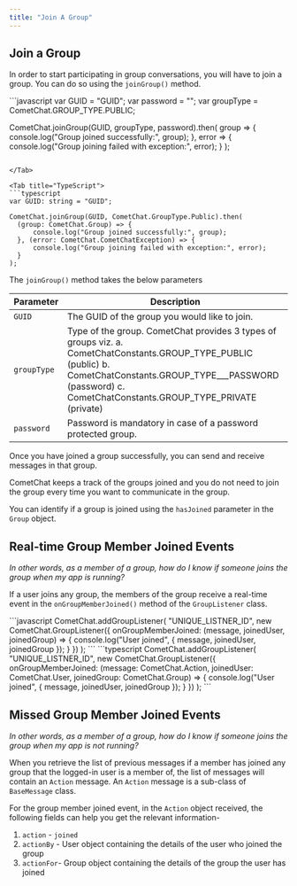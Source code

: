 ```yaml
---
title: "Join A Group"
---
```




## Join a Group

In order to start participating in group conversations, you will have to join a group. You can do so using the `joinGroup()` method.

<Tabs>
<Tab title="Join Group">
```javascript
var GUID = "GUID";
var password = "";
var groupType = CometChat.GROUP_TYPE.PUBLIC;

CometChat.joinGroup(GUID, groupType, password).then(
group => {
  console.log("Group joined successfully:", group);
}, error => {
  console.log("Group joining failed with exception:", error);
}
);
```

</Tab>

<Tab title="TypeScript">
```typescript
var GUID: string = "GUID";

CometChat.joinGroup(GUID, CometChat.GroupType.Public).then(
  (group: CometChat.Group) => {
      console.log("Group joined successfully:", group);
  }, (error: CometChat.CometChatException) => {
      console.log("Group joining failed with exception:", error);
  }
);  
```

</Tab>

</Tabs>

The `joinGroup()` method takes the below parameters

| Parameter   | Description                                                                                                                                                                                                                     |
| ----------- | ------------------------------------------------------------------------------------------------------------------------------------------------------------------------------------------------------------------------------- |
| `GUID`      | The GUID of the group you would like to join.                                                                                                                                                                                   |
| `groupType` | Type of the group. CometChat provides 3 types of groups viz. a. CometChatConstants.GROUP\_TYPE\_PUBLIC (public) b. CometChatConstants.GROUP\_TYPE\_\_\_PASSWORD (password) c. CometChatConstants.GROUP\_TYPE\_PRIVATE (private) |
| `password`  | Password is mandatory in case of a password protected group.                                                                                                                                                                    |

Once you have joined a group successfully, you can send and receive messages in that group.

CometChat keeps a track of the groups joined and you do not need to join the group every time you want to communicate in the group.

You can identify if a group is joined using the `hasJoined` parameter in the `Group` object.

## Real-time Group Member Joined Events

*In other words, as a member of a group, how do I know if someone joins the group when my app is running?*

If a user joins any group, the members of the group receive a real-time event in the `onGroupMemberJoined()` method of the `GroupListener` class.

<Tabs>
<Tab title="Group Listener">
```javascript
CometChat.addGroupListener(
  "UNIQUE_LISTNER_ID",
  new CometChat.GroupListener({
      onGroupMemberJoined: (message, joinedUser, joinedGroup) => {
          console.log("User joined", { message, joinedUser, joinedGroup });
      }
  })
);
```

</Tab>

<Tab title="TypeScript">
```typescript
CometChat.addGroupListener(
  "UNIQUE_LISTNER_ID",
  new CometChat.GroupListener({
      onGroupMemberJoined: (message: CometChat.Action, joinedUser: CometChat.User, joinedGroup: CometChat.Group) => {
          console.log("User joined", { message, joinedUser, joinedGroup });
      }
  })
);
```

</Tab>

</Tabs>

## Missed Group Member Joined Events

*In other words, as a member of a group, how do I know if someone joins the group when my app is not running?*

When you retrieve the list of previous messages if a member has joined any group that the logged-in user is a member of, the list of messages will contain an `Action` message. An `Action` message is a sub-class of `BaseMessage` class.

For the group member joined event, in the `Action` object received, the following fields can help you get the relevant information-

1. `action` - `joined`
2. `actionBy` - User object containing the details of the user who joined the group
3. `actionFor`- Group object containing the details of the group the user has joined
